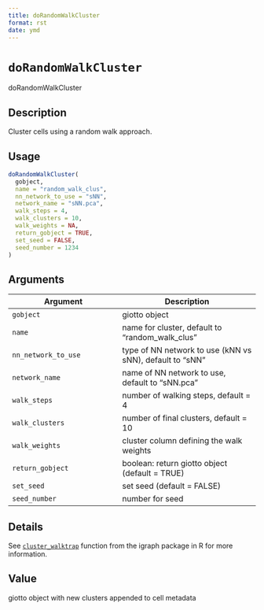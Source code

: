```yaml
--- 
title: doRandomWalkCluster 
format: rst 
date: ymd 
--- 
```

# `doRandomWalkCluster`

doRandomWalkCluster


## Description

Cluster cells using a random walk approach.


## Usage

```r
doRandomWalkCluster(
  gobject,
  name = "random_walk_clus",
  nn_network_to_use = "sNN",
  network_name = "sNN.pca",
  walk_steps = 4,
  walk_clusters = 10,
  walk_weights = NA,
  return_gobject = TRUE,
  set_seed = FALSE,
  seed_number = 1234
)
```


## Arguments

Argument      |Description
------------- |----------------
`gobject`     |     giotto object
`name`     |     name for cluster, default to "random_walk_clus"
`nn_network_to_use`     |     type of NN network to use (kNN vs sNN), default to "sNN"
`network_name`     |     name of NN network to use, default to "sNN.pca"
`walk_steps`     |     number of walking steps, default = 4
`walk_clusters`     |     number of final clusters, default =  10
`walk_weights`     |     cluster column defining the walk weights
`return_gobject`     |     boolean: return giotto object (default = TRUE)
`set_seed`     |     set seed (default = FALSE)
`seed_number`     |     number for seed


## Details

See [`cluster_walktrap`](#clusterwalktrap) function from the igraph
 package in R for more information.


## Value

giotto object with new clusters appended to cell metadata


